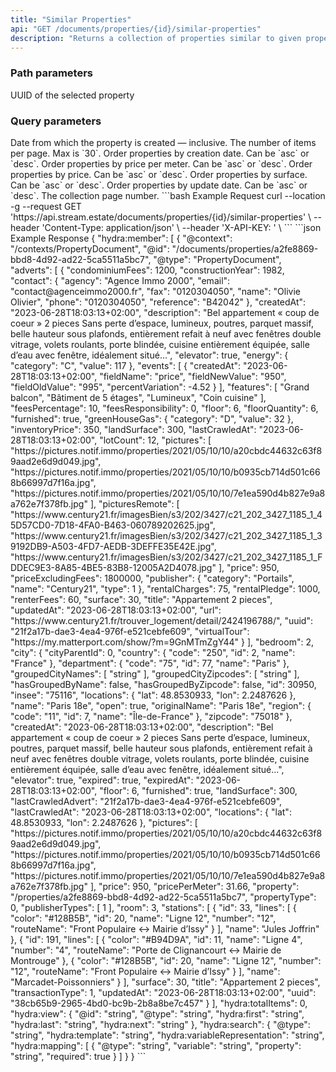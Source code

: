 ```yaml
---
title: "Similar Properties"
api: "GET /documents/properties/{id}/similar-properties"
description: "Returns a collection of properties similar to given property."
---
```


### Path parameters

<ParamField path="id" type="string" required>
  UUID of the selected property
</ParamField>

### Query parameters

<ParamField query="fromDate" type="date">
  Date from which the property is created — inclusive.
</ParamField>

<ParamField query="itemsPerPage" type="integer" default="10">
  The number of items per page. Max is `30`.
</ParamField>

<ParamField query="order[createdAt]" type="string" default="desc">
  Order properties by creation date. Can be `asc` or `desc`.
</ParamField>

<ParamField query="order[pricePerMeter]" type="string" default="desc">
  Order properties by price per meter. Can be `asc` or `desc`.
</ParamField>

<ParamField query="order[price]" type="string">
  Order properties by price. Can be `asc` or `desc`.
</ParamField>

<ParamField query="order[surface]" type="string">
  Order properties by surface. Can be `asc` or `desc`.
</ParamField>

<ParamField query="order[updatedAt]" type="string">
  Order properties by update date. Can be `asc` or `desc`.
</ParamField>

<ParamField query="page" type="integer" default="1">
  The collection page number.
</ParamField>

<RequestExample>
  ```bash Example Request
  curl --location -g --request GET 'https://api.stream.estate/documents/properties/{id}/similar-properties' \
  --header 'Content-Type: application/json' \
  --header 'X-API-KEY: <api_key>' \
  ```
</RequestExample>

<ResponseExample>
  ```json Example Response
  {
    "hydra:member": [
      {
        "@context": "/contexts/PropertyDocument",
        "@id": "/documents/properties/a2fe8869-bbd8-4d92-ad22-5ca5511a5bc7",
        "@type": "PropertyDocument",
        "adverts": [
          {
            "condominiumFees": 1200,
            "constructionYear": 1982,
            "contact": {
              "agency": "Agence Immo 2000",
              "email": "contact@agenceimmo2000.fr",
              "fax": "0120304050",
              "name": "Olivie Olivier",
              "phone": "0120304050",
              "reference": "B42042"
            },
            "createdAt": "2023-06-28T18:03:13+02:00",
            "description": "Bel appartement « coup de coeur » 2 pieces Sans perte d’espace, lumineux, poutres, parquet massif, belle hauteur sous plafonds, entièrement refait à neuf avec fenêtres double vitrage, volets roulants, porte blindée, cuisine entièrement équipée, salle d’eau avec fenêtre, idéalement situé...",
            "elevator": true,
            "energy": {
              "category": "C",
              "value": 117
            },
            "events": [
              {
                "createdAt": "2023-06-28T18:03:13+02:00",
                "fieldName": "price",
                "fieldNewValue": "950",
                "fieldOldValue": "995",
                "percentVariation": -4.52
              }
            ],
            "features": [
              "Grand balcon",
              "Bâtiment de 5 étages",
              "Lumineux",
              "Coin cuisine"
            ],
            "feesPercentage": 10,
            "feesResponsibility": 0,
            "floor": 6,
            "floorQuantity": 6,
            "furnished": true,
            "greenHouseGas": {
              "category": "D",
              "value": 32
            },
            "inventoryPrice": 350,
            "landSurface": 300,
            "lastCrawledAt": "2023-06-28T18:03:13+02:00",
            "lotCount": 12,
            "pictures": [
              "https://pictures.notif.immo/properties/2021/05/10/10/a20cbdc44632c63f89aad2e6d9d049.jpg",
              "https://pictures.notif.immo/properties/2021/05/10/10/b0935cb714d501c668b66997d7f16a.jpg",
              "https://pictures.notif.immo/properties/2021/05/10/10/7e1ea590d4b827e9a8a762e7f378fb.jpg"
            ],
            "picturesRemote": [
              "https://www.century21.fr/imagesBien/s3/202/3427/c21_202_3427_1185_1_45D57CD0-7D18-4FA0-B463-060789202625.jpg",
              "https://www.century21.fr/imagesBien/s3/202/3427/c21_202_3427_1185_1_39192DB9-A503-4FD7-AEDB-3DEFFE35E42E.jpg",
              "https://www.century21.fr/imagesBien/s3/202/3427/c21_202_3427_1185_1_FDDEC9E3-8A85-4BE5-83B8-12005A2D4078.jpg"
            ],
            "price": 950,
            "priceExcludingFees": 1800000,
            "publisher": {
              "category": "Portails",
              "name": "Century21",
              "type": 1
            },
            "rentalCharges": 75,
            "rentalPledge": 1000,
            "renterFees": 60,
            "surface": 30,
            "title": "Appartement 2 pieces",
            "updatedAt": "2023-06-28T18:03:13+02:00",
            "url": "https://www.century21.fr/trouver_logement/detail/2424196788/",
            "uuid": "21f2a17b-dae3-4ea4-976f-e521cebfe609",
            "virtualTour": "https://my.matterport.com/show/?m=9GnMTmZgY44"
          }
        ],
        "bedroom": 2,
        "city": {
          "cityParentId": 0,
          "country": {
            "code": "250",
            "id": 2,
            "name": "France"
          },
          "department": {
            "code": "75",
            "id": 77,
            "name": "Paris"
          },
          "groupedCityNames": [
            "string"
          ],
          "groupedCityZipcodes": [
            "string"
          ],
          "hasGroupedByName": false,
          "hasGroupedByZipcode": false,
          "id": 30950,
          "insee": "75116",
          "locations": {
            "lat": 48.8530933,
            "lon": 2.2487626
          },
          "name": "Paris 18e",
          "open": true,
          "originalName": "Paris 18e",
          "region": {
            "code": "11",
            "id": 7,
            "name": "Île-de-France"
          },
          "zipcode": "75018"
        },
        "createdAt": "2023-06-28T18:03:13+02:00",
        "description": "Bel appartement « coup de coeur » 2 pieces Sans perte d’espace, lumineux, poutres, parquet massif, belle hauteur sous plafonds, entièrement refait à neuf avec fenêtres double vitrage, volets roulants, porte blindée, cuisine entièrement équipée, salle d’eau avec fenêtre, idéalement situé...",
        "elevator": true,
        "expired": true,
        "expiredAt": "2023-06-28T18:03:13+02:00",
        "floor": 6,
        "furnished": true,
        "landSurface": 300,
        "lastCrawledAdvert": "21f2a17b-dae3-4ea4-976f-e521cebfe609",
        "lastCrawledAt": "2023-06-28T18:03:13+02:00",
        "locations": {
          "lat": 48.8530933,
          "lon": 2.2487626
        },
        "pictures": [
          "https://pictures.notif.immo/properties/2021/05/10/10/a20cbdc44632c63f89aad2e6d9d049.jpg",
          "https://pictures.notif.immo/properties/2021/05/10/10/b0935cb714d501c668b66997d7f16a.jpg",
          "https://pictures.notif.immo/properties/2021/05/10/10/7e1ea590d4b827e9a8a762e7f378fb.jpg"
        ],
        "price": 950,
        "pricePerMeter": 31.66,
        "property": "/properties/a2fe8869-bbd8-4d92-ad22-5ca5511a5bc7",
        "propertyType": 0,
        "publisherTypes": [
          1
        ],
        "room": 3,
        "stations": [
          {
            "id": 33,
            "lines": [
              {
                "color": "#128B5B",
                "id": 20,
                "name": "Ligne 12",
                "number": "12",
                "routeName": "Front Populaire ↔ Mairie d’Issy"
              }
            ],
            "name": "Jules Joffrin"
          },
          {
            "id": 191,
            "lines": [
              {
                "color": "#B94D9A",
                "id": 11,
                "name": "Ligne 4",
                "number": "4",
                "routeName": "Porte de Clignancourt ↔ Mairie de Montrouge"
              },
              {
                "color": "#128B5B",
                "id": 20,
                "name": "Ligne 12",
                "number": "12",
                "routeName": "Front Populaire ↔ Mairie d’Issy"
              }
            ],
            "name": "Marcadet-Poissonniers"
          }
        ],
        "surface": 30,
        "title": "Appartement 2 pieces",
        "transactionType": 1,
        "updatedAt": "2023-06-28T18:03:13+02:00",
        "uuid": "38cb65b9-2965-4bd0-bc9b-2b8a8be7c457"
      }
    ],
    "hydra:totalItems": 0,
    "hydra:view": {
      "@id": "string",
      "@type": "string",
      "hydra:first": "string",
      "hydra:last": "string",
      "hydra:next": "string"
    },
    "hydra:search": {
      "@type": "string",
      "hydra:template": "string",
      "hydra:variableRepresentation": "string",
      "hydra:mapping": [
        {
          "@type": "string",
          "variable": "string",
          "property": "string",
          "required": true
        }
      ]
    }
  }
  ```
</ResponseExample>